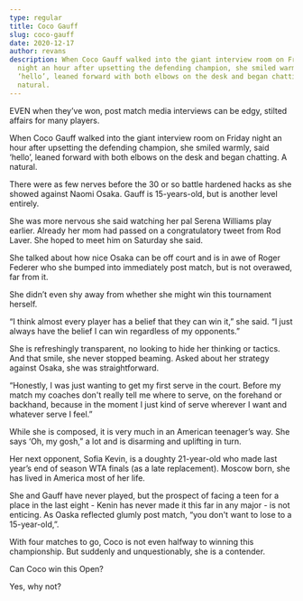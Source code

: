 ```yaml
---
type: regular
title: Coco Gauff
slug: coco-gauff
date: 2020-12-17
author: revans
description: When Coco Gauff walked into the giant interview room on Friday
  night an hour after upsetting the defending champion, she smiled warmly, said
  ‘hello’, leaned forward with both elbows on the desk and began chatting. A
  natural.
---
```

EVEN when they’ve won, post match media interviews can be edgy, stilted affairs for many players.

When Coco Gauff walked into the giant interview room on Friday night an hour after upsetting the defending champion, she smiled warmly, said ‘hello’, leaned forward with both elbows on the desk and began chatting. A natural.

There were as few nerves before the 30 or so battle hardened hacks as she showed against Naomi Osaka. Gauff is 15-years-old, but is another level entirely. 

She was more nervous she said watching her pal Serena Williams play earlier. Already her mom had passed on a congratulatory tweet from Rod Laver. She hoped to meet him on Saturday she said.

She talked about how nice Osaka can be off court and is in awe of Roger Federer who she bumped into immediately post match, but is not overawed, far from it.

She didn’t even shy away from whether she might win this tournament herself.

“I think almost every player has a belief that they can win it,” she said. “I just always have the belief I can win regardless of my opponents.”

She is refreshingly transparent, no looking to hide her thinking or tactics. And that smile, she never stopped beaming. Asked about her strategy against Osaka, she was straightforward.

“Honestly, I was just wanting to get my first serve in the court. Before my match my coaches don't really tell me where to serve, on the forehand or backhand, because in the moment I just kind of serve wherever I want and whatever serve I feel.”

While she is composed, it is very much in an American teenager’s way. She says ‘Oh, my gosh,” a lot and is disarming and uplifting in turn.

Her next opponent, Sofia Kevin, is a doughty 21-year-old who made last year’s end of season WTA finals (as a late replacement). Moscow born, she has lived in America most of her life.

She and Gauff have never played, but the prospect of facing a teen for a place in the last eight - Kenin has never made it this far in any major - is not enticing. As Oaska reflected glumly post match, “you don't want to lose to a 15-year-old,”.

With four matches to go, Coco is not even halfway to winning this championship. But suddenly and unquestionably, she is a contender.

Can Coco win this Open? 

Yes, why not?